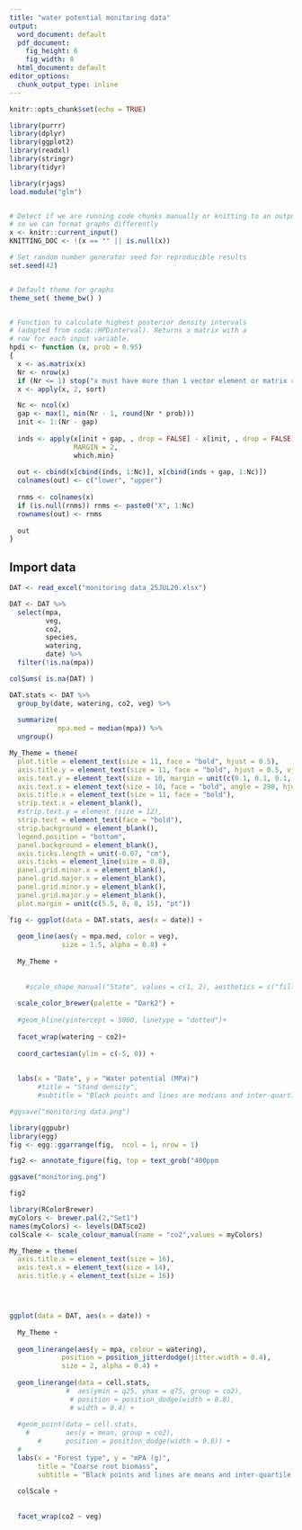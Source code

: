 ```yaml
---
title: "water potential monitoring data"
output:
  word_document: default
  pdf_document:
    fig_height: 6
    fig_width: 8
  html_document: default
editor_options:
  chunk_output_type: inline
---
```


```r
knitr::opts_chunk$set(echo = TRUE)

library(purrr)
library(dplyr)
library(ggplot2)
library(readxl)
library(stringr)
library(tidyr)

library(rjags)
load.module("glm")


# Detect if we are running code chunks manually or knitting to an output document
# so we can format graphs differently
x <- knitr::current_input()
KNITTING_DOC <- !(x == "" || is.null(x))

# Set random number generator seed for reproducible results
set.seed(42)


# Default theme for graphs
theme_set( theme_bw() )


# Function to calculate highest posterior density intervals
# (adapted from coda::HPDinterval). Returns a matrix with a 
# row for each input variable.
hpdi <- function (x, prob = 0.95) 
{
  x <- as.matrix(x)
  Nr <- nrow(x)
  if (Nr <= 1) stop("x must have more than 1 vector element or matrix row")
  x <- apply(x, 2, sort)

  Nc <- ncol(x)
  gap <- max(1, min(Nr - 1, round(Nr * prob)))
  init <- 1:(Nr - gap)
  
  inds <- apply(x[init + gap, , drop = FALSE] - x[init, , drop = FALSE], 
                MARGIN = 2, 
                which.min)
  
  out <- cbind(x[cbind(inds, 1:Nc)], x[cbind(inds + gap, 1:Nc)])
  colnames(out) <- c("lower", "upper")
  
  rnms <- colnames(x)
  if (is.null(rnms)) rnms <- paste0("X", 1:Nc)
  rownames(out) <- rnms
  
  out
}

```


## Import data

```r

DAT <- read_excel("monitoring data_25JUL20.xlsx")

DAT <- DAT %>%
  select(mpa,
         veg,
         co2,
         species,
         watering,
         date) %>%
  filter(!is.na(mpa))

```

```r
colSums( is.na(DAT) )
```

```r
DAT.stats <- DAT %>%
  group_by(date, watering, co2, veg) %>%
  
  summarize(
            mpa.med = median(mpa)) %>%
  ungroup()
```


```r

My_Theme = theme(
  plot.title = element_text(size = 11, face = "bold", hjust = 0.5),
  axis.title.y = element_text(size = 11, face = "bold", hjust = 0.5, vjust = 5.75),
  axis.text.y = element_text(size = 10, margin = unit(c(0.1, 0.1, 0.1, -0.2), "cm")),
  axis.text.x = element_text(size = 10, face = "bold", angle = 290, hjust = 0.2, vjust=0.6, margin = unit(c(0.2, 0.1, 0.1, 0.1), "cm")),
  axis.title.x = element_text(size = 11, face = "bold"),
  strip.text.x = element_blank(),
  #strip.text.y = element_(size = 12),
  strip.text = element_text(face = "bold"),
  strip.background = element_blank(),
  legend.position = "bottom",
  panel.background = element_blank(),
  axis.ticks.length = unit(-0.07, "cm"),
  axis.ticks = element_line(size = 0.8),
  panel.grid.minor.x = element_blank(),
  panel.grid.major.x = element_blank(),
  panel.grid.minor.y = element_blank(),
  panel.grid.major.y = element_blank(),
  plot.margin = unit(c(5.5, 8, 8, 15), "pt"))

fig <- ggplot(data = DAT.stats, aes(x = date)) +
  
  geom_line(aes(y = mpa.med, color = veg),
             size = 1.5, alpha = 0.8) +
  
  My_Theme +
  
  
    #scale_shape_manual("State", values = c(1, 2), aesthetics = c("fill")) +
  
  scale_color_brewer(palette = "Dark2") +
  
  #geom_hline(yintercept = 5000, linetype = "dotted")+
  
  facet_wrap(watering ~ co2)+
  
  coord_cartesian(ylim = c(-5, 0)) +
  
  
  labs(x = "Date", y = "Water potential (MPa)")
       #title = "Stand density",
       #subtitle = "Black points and lines are medians and inter-quartile range")

#ggsave("monitoring data.png")

```

```r
library(ggpubr)
library(egg)
fig <- egg::ggarrange(fig,  ncol = 1, nrow = 1) 

fig2 <- annotate_figure(fig, top = text_grob("400ppm                               640ppm", face = "bold", hjust = 0.42), right = text_grob("drought          well-watered", face = "bold", rot = 270, hjust = 0.75))

ggsave("monitoring.png")

fig2
```





```r

library(RColorBrewer)
myColors <- brewer.pal(2,"Set1")
names(myColors) <- levels(DAT$co2)
colScale <- scale_colour_manual(name = "co2",values = myColors)

My_Theme = theme(
  axis.title.x = element_text(size = 16),
  axis.text.x = element_text(size = 14),
  axis.title.y = element_text(size = 16))




ggplot(data = DAT, aes(x = date)) +
  
  My_Theme +
  
  geom_linerange(aes(y = mpa, colour = watering),
             position = position_jitterdodge(jitter.width = 0.4),
             size = 2, alpha = 0.4) +
  
  geom_linerange(data = cell.stats, 
              #  aes(ymin = q25, ymax = q75, group = co2),
               # position = position_dodge(width = 0.8),
               # width = 0.4) +
  
  #geom_point(data = cell.stats, 
    #         aes(y = mean, group = co2),
       #      position = position_dodge(width = 0.8)) +
  #
  labs(x = "Forest type", y = "mPA (g)",
       title = "Coarse root biomass",
       subtitle = "Black points and lines are means and inter-quartile range") +
  
  colScale +
  
  
  facet_wrap(co2 ~ veg)

```

